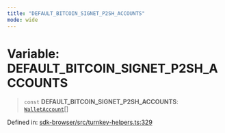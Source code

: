 ```yaml
---
title: "DEFAULT_BITCOIN_SIGNET_P2SH_ACCOUNTS"
mode: wide
---
```

  
# Variable: DEFAULT\_BITCOIN\_SIGNET\_P2SH\_ACCOUNTS

> `const` **DEFAULT\_BITCOIN\_SIGNET\_P2SH\_ACCOUNTS**: [`WalletAccount`](../WalletAccount/readme)[]

Defined in: [sdk-browser/src/turnkey-helpers.ts:329](https://github.com/tkhq/sdk/blob/ee72856c3f450731d7501ab05001215768b71500/packages/sdk-browser/src/turnkey-helpers.ts#L329)
